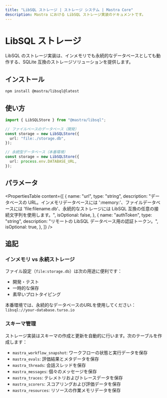 ```yaml
---
title: "LibSQL ストレージ | ストレージ システム | Mastra Core"
description: Mastra における LibSQL ストレージ実装のドキュメントです。
---
```


# LibSQL ストレージ

LibSQL のストレージ実装は、インメモリでも永続的なデータベースとしても動作する、SQLite 互換のストレージソリューションを提供します。

## インストール

```bash copy
npm install @mastra/libsql@latest
```


## 使い方

```typescript copy showLineNumbers
import { LibSQLStore } from "@mastra/libsql";

// ファイルベースのデータベース（開発）
const storage = new LibSQLStore({
  url: "file:./storage.db",
});

// 永続型データベース（本番環境）
const storage = new LibSQLStore({
  url: process.env.DATABASE_URL,
});
```


## パラメータ

<PropertiesTable
  content={[
    {
      name: "url",
      type: "string",
      description:
        "データベースの URL。インメモリデータベースには ':memory:'、ファイルデータベースには 'file:filename.db'、永続的なストレージには LibSQL 互換の任意の接続文字列を使用します。",
      isOptional: false,
    },
    {
      name: "authToken",
      type: "string",
      description: "リモートの LibSQL データベース用の認証トークン。",
      isOptional: true,
    },
  ]}
/>

## 追記

### インメモリ vs 永続ストレージ

ファイル設定（`file:storage.db`）は次の用途に便利です：

- 開発・テスト
- 一時的な保存
- 素早いプロトタイピング

本番環境では、永続的なデータベースのURLを使用してください：`libsql://your-database.turso.io`

### スキーマ管理

ストレージ実装はスキーマの作成と更新を自動的に行います。次のテーブルを作成します：

- `mastra_workflow_snapshot`: ワークフローの状態と実行データを保存
- `mastra_evals`: 評価結果とメタデータを保存  
- `mastra_threads`: 会話スレッドを保存
- `mastra_messages`: 個々のメッセージを保存
- `mastra_traces`: テレメトリおよびトレースデータを保存
- `mastra_scorers`: スコアリングおよび評価データを保存
- `mastra_resources`: リソースの作業メモリデータを保存